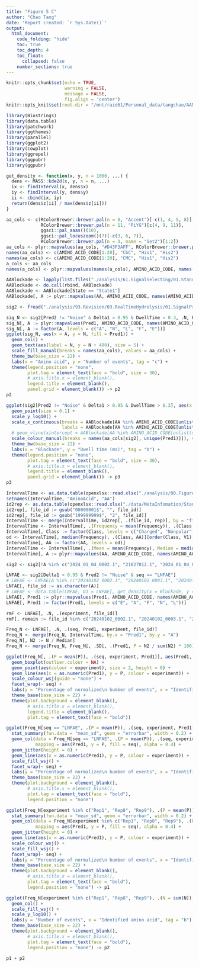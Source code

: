 ```yaml
---
title: "Figure 5 C"
author: "Chao Tang"
date: 'Report created: `r Sys.Date()`'
output: 
  html_document: 
    code_folding: "hide"
    toc: true
    toc_depth: 4
    toc_float: 
      collapsed: false
    number_sections: true
---
```


```r
knitr::opts_chunk$set(echo = TRUE, 
                      warning = FALSE, 
                      message = FALSE, 
                      fig.align = 'center')
knitr::opts_knit$set(root.dir = "/mnt/raid61/Personal_data/tangchao/AANanopore")
```

```r
library(Biostrings)
library(data.table)
library(patchwork)
library(ggthemes)
library(parallel)
library(ggplot2)
library(cowplot)
library(ggrepel)
library(ggpubr)
library(ggpubr)
```

```r
get_density <- function(x, y, n = 1000, ...) {
  dens <- MASS::kde2d(x, y, n = n, ...)
  ix <- findInterval(x, dens$x)
  iy <- findInterval(y, dens$y)
  ii <- cbind(ix, iy)
  return(dens$z[ii] / max(dens$z[ii]))
}
```

```r
aa_cols <- c(RColorBrewer::brewer.pal(n = 8, "Accent")[-c(1, 4, 5, 8)], 
             RColorBrewer::brewer.pal(n = 11, "PiYG")[c(4, 9, 11)], 
             ggsci::pal_aaas()(10), 
             ggsci::pal_locuszoom()(7)[-c(3, 6, 7)], 
             RColorBrewer::brewer.pal(n = 3, name = "Set2")[1:2])
aa_cols <- plyr::mapvalues(aa_cols, "#D43F3AFF", RColorBrewer::brewer.pal(n = 8, name = "BrBG")[1])
names(aa_cols) <- c(AMINO_ACID_CODE[1:20], "CbC", "His1", "His2")
names(aa_cols) <- c(AMINO_ACID_CODE[1:20], "CMC", "His1", "His2")
a_cols <- aa_cols
names(a_cols) <- plyr::mapvalues(names(a_cols), AMINO_ACID_CODE, names(AMINO_ACID_CODE))
```

```r
AABlockade <- lapply(list.files("./analysis/61.SignalSelecting/01.StandardAA/02.SelectedSignals", "_V2.Rds", full.names = T), function(x) readRDS(x)$Summary)
AABlockade <- do.call(rbind, AABlockade)
AABlockade <- AABlockade[State == "State1"]
AABlockade[, A := plyr::mapvalues(AA, AMINO_ACID_CODE, names(AMINO_ACID_CODE))]
```

```r
sig2 <- fread("./analysis/93.Revision/03.RealTimeHydrolysis/01.SignalPrediction/Predicted_signals.txt")
```

```r
sig_N <- sig2[Pred2 != "Noise" & Delta1 > 0.95 & DwellTime > 0.3, .N, Pred1]
sig_N[, A := plyr::mapvalues(Pred1, AMINO_ACID_CODE, names(AMINO_ACID_CODE))]
sig_N[, A := factor(A, levels = c("A", "N", "L", "F", "E"))]
ggplot(sig_N, aes(x = A, y = N, fill = Pred1)) + 
  geom_col() + 
  geom_text(aes(label = N, y = N + 400), size = 5) + 
  scale_fill_manual(breaks = names(aa_cols), values = aa_cols) + 
  theme_bw(base_size = 22) + 
  labs(x = "Amino acid", y = "Number of events", tag = "c") + 
  theme(legend.position = "none", 
        plot.tag = element_text(face = "bold", size = 30), 
        # axis.title.x = element_blank(), 
        legend.title = element_blank(), 
        panel.grid = element_blank()) -> p2
p2
```

```r
ggplot(sig2[Pred2 != "Noise" & Delta1 > 0.95 & DwellTime > 0.3], aes(x = Blockade, y = DwellTime, colour = Pred1)) + 
  geom_point(size = 0.1) + 
  scale_y_log10() + 
  scale_x_continuous(breaks = AABlockade[AA %in% AMINO_ACID_CODE[unlist(strsplit("LNFAE", ""))], Blockade], 
                     labels = AABlockade[AA %in% AMINO_ACID_CODE[unlist(strsplit("LNFAE", ""))], A], limits = c(0.1, 0.3)) + 
  # geom_vline(xintercept = AABlockade[AA %in% AMINO_ACID_CODE[unlist(strsplit("LNFAE", ""))], Blockade], color = "red") + 
  scale_colour_manual(breaks = names(aa_cols[sig2[, unique(Pred1)]]), values = aa_cols[sig2[, unique(Pred1)]], guide = guide_legend(override.aes = list(size = 1))) + 
  theme_bw(base_size = 22) + 
  labs(x = "Blockade", y = "Dwell time (ms)", tag = "b") + 
  theme(legend.position = "none", 
        plot.tag = element_text(face = "bold", size = 30), 
        # axis.title.x = element_blank(), 
        legend.title = element_blank(), 
        panel.grid = element_blank()) -> p3
p3
```

```r
IntervalTime <- as.data.table(openxlsx::read.xlsx("./analysis/00.FigureTables/Rebuttal/Nov12/Figures/Data/Fig2C.xlsx"))
setnames(IntervalTime, "AminoAcid", "AA")
id2rep <- as.data.table(openxlsx::read.xlsx("./data/MetaInfomation/StandardAA_Meta_Rep.xlsx"))
id2rep[, file_id := gsub("00000001$", "", file_id)]
id2rep[, file_id := gsub("199999999$", "2", file_id)]
IntervalTime <- merge(IntervalTime, id2rep[, .(file_id, rep)], by = "file_id")
IntervalTime <- IntervalTime[, .(Frequency = mean(Frequency)), .(Class, AA, rep)]
IntervalTime[, Class := factor(Class, levels = c("Charged", "Nonpolar", "Polar"))]
od <- IntervalTime[, median(Frequency), .(Class, AA)][order(Class, V1), AA]
IntervalTime[, AA := factor(AA, levels = od)]
IntervalTime <- IntervalTime[, .(Mean = mean(Frequency), Median = median(Frequency)), AA]
IntervalTime[, A := plyr::mapvalues(AA, AMINO_ACID_CODE, names(AMINO_ACID_CODE))]
```

```r
sig2 <- sig2[!A %in% c("2024_01_04_0002.1", "21827012.1", "2024_01_04_0003.1") & DwellTime > 0.3]
```

```r
LNFAE <- sig2[Delta1 > 0.95 & Pred2 != "Noise" & seq == "LNFAE"]
# LNFAE <- LNFAE[A %in% c("20240102_0002.1", "20240102_0003.1", "20240102_0004.1", "20240103_0013.1", "20240103_0014.1", "20240103_0018.1", "20240103_0019.1", "20240103_0020.1")]
LNFAE[, file_id := as.character(A)]
# LNFAE <- data.table(LNFAE, D1 = LNFAE[, get_density(x = Blockade, y = log10(DwellTime))])
LNFAE[, Pred1 := plyr::mapvalues(Pred1, AMINO_ACID_CODE, names(AMINO_ACID_CODE))]
LNFAE[, Pred1 := factor(Pred1, levels = c("E", "A", "F", "N", "L"))]
```

```r
rmF <- LNFAE[, .N, .(experiment, file_id)]
rmF[, remain := file_id %in% c("20240102_0002.1", "20240102_0003.1", "20240102_0004.1", "20240103_0013.1", "20240103_0014.1", "20240103_0018.1", "20240103_0019.1", "20240103_0020.1")]
```

```r
Freq_N <- LNFAE[, .N, .(seq, Pred1, experiment, file_id)]
Freq_N <- merge(Freq_N, IntervalTime, by.x = "Pred1", by.y = "A")
Freq_N[, N2 := N / Median]
Freq_N <- merge(Freq_N, Freq_N[, .SD[, .(Pred1, P = N2 / sum(N2) * 100)], by = .(seq, experiment, file_id)], by = c("seq", "experiment", "file_id", "Pred1"))
```

```r
ggplot(Freq_N[, .(P = mean(P)), .(seq, experiment, Pred1)], aes(Pred1, y = P)) + 
  geom_boxplot(outlier.colour = NA) +
  geom_point(aes(colour = experiment), size = 2, height = 0) + 
  geom_line(aes(x = as.numeric(Pred1), y = P, colour = experiment)) + 
  scale_colour_wsj(guide = "none") + 
  facet_wrap(~ seq) + 
  labs(y = "Percentage of normalized\n bumber of events", x = "Identified amino acid", subtitle = "Adjusted by Median") + 
  theme_base(base_size = 22) + 
  theme(plot.background = element_blank(), 
        # axis.title.x = element_blank(), 
        legend.title = element_blank(), 
        plot.tag = element_text(face = "bold"))
```

```r
ggplot(Freq_N[seq == "LNFAE", .(P = mean(P)), .(seq, experiment, Pred1)], aes(Pred1, y = P, colour = seq)) + 
  stat_summary(fun.data = "mean_sd", geom = "errorbar", width = 0.2) + 
  geom_col(data = Freq_N[seq == "LNFAE", .(P = mean(P)), .(seq, experiment, Pred1)][, .(P = mean(P)), .(seq, Pred1)], 
           mapping = aes(Pred1, y = P, fill = seq), alpha = 0.4) + 
  geom_jitter(height = 0) + 
  geom_line(aes(x = as.numeric(Pred1), y = P, colour = experiment)) + 
  scale_fill_wsj() + 
  facet_wrap(~ seq) + 
  labs(y = "Percentage of normalized\n bumber of events", x = "Identified amino acid", tag = "b") + 
  theme_base(base_size = 22) + 
  theme(plot.background = element_blank(), 
        # axis.title.x = element_blank(), 
        plot.tag = element_text(face = "bold"), 
        legend.position = "none")
```

```r
ggplot(Freq_N[experiment %in% c("Rep1", "Rep8", "Rep9"), .(P = mean(P)), .(seq, experiment, Pred1)], aes(Pred1, y = P, colour = seq)) + 
  stat_summary(fun.data = "mean_sd", geom = "errorbar", width = 0.2) + 
  geom_col(data = Freq_N[experiment %in% c("Rep1", "Rep8", "Rep9"), .(P = mean(P)), .(seq, experiment, Pred1)][, .(P = mean(P)), .(seq, Pred1)], 
           mapping = aes(Pred1, y = P, fill = seq), alpha = 0.4) + 
  geom_jitter(height = 0) + 
  geom_line(aes(x = as.numeric(Pred1), y = P, colour = experiment)) + 
  scale_colour_wsj() + 
  scale_fill_wsj() + 
  facet_wrap(~ seq) + 
  labs(y = "Percentage of normalized\n bumber of events", x = "Identified amino acid", tag = "b") + 
  theme_base(base_size = 22) + 
  theme(plot.background = element_blank(), 
        # axis.title.x = element_blank(), 
        plot.tag = element_text(face = "bold"), 
        legend.position = "none") -> p1

ggplot(Freq_N[experiment %in% c("Rep1", "Rep8", "Rep9"), .(N = sum(N)), .(Pred1, seq)], aes(x = Pred1, y = N, fill = seq)) + 
  geom_col() + 
  scale_fill_wsj() + 
  scale_y_log10() + 
  labs(y = "Number of events", x = "Identified amino acid", tag = "b") + 
  theme_base(base_size = 22) + 
  theme(plot.background = element_blank(), 
        # axis.title.x = element_blank(), 
        plot.tag = element_text(face = "bold"), 
        legend.position = "none") -> p2

p1 + p2
```















